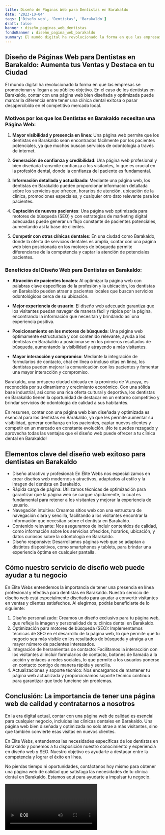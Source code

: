 ```yaml
---
title: Diseño de Páginas Web para Dentistas en Barakaldo
date: '2023-10-04'
tags: ['Diseño web', 'Dentistas', 'Barakaldo']
draft: false
banner : diseño_paginas_web_dentistas
fondoBanner : diseño_pagina_web_barakaldo
summary: El mundo digital ha revolucionado la forma en que las empresas se promocionan y llegan a su público objetivo. En el caso de los dentistas en Barakaldo, contar con una página web bien diseñada y optimizada puede marcar la diferencia entre tener una clínica dental exitosa o pasar desapercibido en el competitivo mercado local.
---
```


## Diseño de Páginas Web para Dentistas en Barakaldo: Aumenta tus Ventas y Destaca en tu Ciudad

El mundo digital ha revolucionado la forma en que las empresas se promocionan y llegan a su público objetivo. En el caso de los dentistas en Barakaldo, contar con una página web bien diseñada y optimizada puede marcar la diferencia entre tener una clínica dental exitosa o pasar desapercibido en el competitivo mercado local.

### Motivos por los que los Dentistas en Barakaldo necesitan una Página Web:

1. **Mayor visibilidad y presencia en línea**: Una página web permite que los dentistas en Barakaldo sean encontrados fácilmente por los pacientes potenciales, ya que muchos buscan servicios de odontología a través de internet.

2. **Generación de confianza y credibilidad**: Una página web profesional y bien diseñada transmite confianza a los visitantes, lo que es crucial en la profesión dental, donde la confianza del paciente es fundamental.

3. **Información detallada y actualizada**: Mediante una página web, los dentistas en Barakaldo pueden proporcionar información detallada sobre los servicios que ofrecen, horarios de atención, ubicación de la clínica, promociones especiales, y cualquier otro dato relevante para los pacientes.

4. **Captación de nuevos pacientes**: Una página web optimizada para motores de búsqueda (SEO) y con estrategias de marketing digital adecuadas puede generar un flujo constante de pacientes potenciales, aumentando así la base de clientes.

5. **Competir con otras clínicas dentales**: En una ciudad como Barakaldo, donde la oferta de servicios dentales es amplia, contar con una página web bien posicionada en los motores de búsqueda permite diferenciarse de la competencia y captar la atención de potenciales pacientes.

### Beneficios del Diseño Web para Dentistas en Barakaldo:

- **Atracción de pacientes locales**: Al optimizar la página web con palabras clave específicas de la profesión y la ubicación, los dentistas en Barakaldo pueden atraer a pacientes locales que buscan servicios odontológicos cerca de su ubicación.

- **Mejor experiencia de usuario**: El diseño web adecuado garantiza que los visitantes puedan navegar de manera fácil y rápida por la página, encontrando la información que necesitan y brindando así una experiencia positiva.

- **Posicionamiento en los motores de búsqueda**: Una página web óptimamente estructurada y con contenido relevante, ayuda a los dentistas en Barakaldo a posicionarse en los primeros resultados de búsqueda, aumentando la visibilidad y atrayendo a más visitantes.

- **Mayor interacción y compromiso**: Mediante la integración de formularios de contacto, chat en línea o incluso citas en línea, los dentistas pueden mejorar la comunicación con los pacientes y fomentar una mayor interacción y compromiso.

Barakaldo, una próspera ciudad ubicada en la provincia de Vizcaya, es reconocida por su dinamismo y crecimiento económico. Con una sólida base industrial, así como una rica oferta cultural y deportiva, los dentistas en Barakaldo tienen la oportunidad de destacar en un entorno competitivo y brindar servicios de odontología de calidad a sus habitantes.

En resumen, contar con una página web bien diseñada y optimizada es esencial para los dentistas en Barakaldo, ya que les permite aumentar su visibilidad, generar confianza en los pacientes, captar nuevos clientes y competir en un mercado en constante evolución. ¡No te quedes rezagado y aprovecha todas las ventajas que el diseño web puede ofrecer a tu clínica dental en Barakaldo!

<GifSeo />

<Cta />

## Elementos clave del diseño web exitoso para dentistas en Barakaldo

- Diseño atractivo y profesional: En Élite Webs nos especializamos en crear diseños web modernos y atractivos, adaptados al estilo y la imagen del dentista en Barakaldo.
- Rápida carga de página: Utilizamos técnicas de optimización para garantizar que la página web se cargue rápidamente, lo cual es fundamental para retener a los visitantes y mejorar la experiencia de usuario.
- Navegación intuitiva: Creamos sitios web con una estructura de navegación clara y sencilla, facilitando a los visitantes encontrar la información que necesitan sobre el dentista en Barakaldo.
- Contenido relevante: Nos aseguramos de incluir contenidos de calidad, como información sobre los servicios ofrecidos, horarios, ubicación, y datos curiosos sobre la odontología en Barakaldo.
- Diseño responsive: Desarrollamos páginas web que se adaptan a distintos dispositivos, como smartphones y tablets, para brindar una experiencia óptima en cualquier pantalla.

## Cómo nuestro servicio de diseño web puede ayudar a tu negocio

En Élite Webs entendemos la importancia de tener una presencia en línea profesional y efectiva para dentistas en Barakaldo. Nuestro servicio de diseño web está especialmente diseñado para ayudar a convertir visitantes en ventas y clientes satisfechos. Al elegirnos, podrás beneficiarte de lo siguiente:

1. Diseño personalizado: Creamos un diseño exclusivo para tu página web, que refleje la imagen y personalidad de tu clínica dental en Barakaldo.
2. Optimización para motores de búsqueda (SEO): Implementamos técnicas de SEO en el desarrollo de la página web, lo que permite que tu negocio sea más visible en los resultados de búsqueda y atraiga a un mayor número de pacientes interesados.
3. Integración de herramientas de contacto: Facilitamos la interacción con los visitantes al incluir formularios de contacto, botones de llamada a la acción y enlaces a redes sociales, lo que permite a los usuarios ponerse en contacto contigo de manera rápida y sencilla.
4. Actualizaciones y soporte técnico: Nos encargamos de mantener tu página web actualizada y proporcionamos soporte técnico continuo para garantizar que todo funcione sin problemas.

## Conclusión: La importancia de tener una página web de calidad y contratarnos a nosotros

En la era digital actual, contar con una página web de calidad es esencial para cualquier negocio, incluidas las clínicas dentales en Barakaldo. Una página web bien diseñada y optimizada no solo atrae a más visitantes, sino que también convierte esas visitas en nuevos clientes.

En Élite Webs, entendemos las necesidades específicas de los dentistas en Barakaldo y ponemos a tu disposición nuestro conocimiento y experiencia en diseño web y SEO. Nuestro objetivo es ayudarte a destacar entre la competencia y lograr el éxito en línea.

No pierdas tiempo ni oportunidades, contáctanos hoy mismo para obtener una página web de calidad que satisfaga las necesidades de tu clínica dental en Barakaldo. Estamos aquí para ayudarte a impulsar tu negocio.

<Video />

<CtaBot job='Dentistas' city='Barakaldo'/>

<Gmaps query='Barakaldo+españa+maps' />